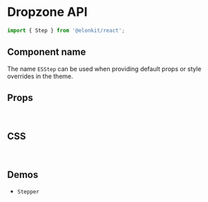 
<Meta title="Components API/Step" />

# Dropzone API

```js
import { Step } from '@elonkit/react';
```

## Component name

The name `ESStep` can be used when providing default props or style overrides in the theme.

## Props

<TableInterface name="StepProps" variant="props" />

<br />

## CSS

<TableInterface name="StepClasses" variant="css" />

<br />

## Demos

<ul>
  <li>
    <LinkTo kind="components-Stepper" story="demo">
      <code>Stepper</code>
    </LinkTo>
  </li>
</ul>
